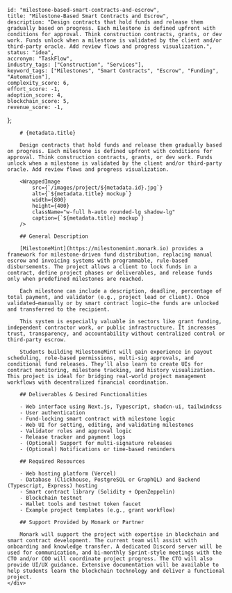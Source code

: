 
    
    id: "milestone-based-smart-contracts-and-escrow",
    title: "Milestone-Based Smart Contracts and Escrow",
    description: "Design contracts that hold funds and release them gradually based on progress. Each milestone is defined upfront with conditions for approval. Think construction contracts, grants, or dev work. Funds unlock when a milestone is validated by the client and/or third-party oracle. Add review flows and progress visualization.",
    status: "idea",
    accronym: "TaskFlow",
    industry_tags: ["Construction", "Services"],
    keyword_tags: ["Milestones", "Smart Contracts", "Escrow", "Funding", "Automation"],
    complexity_score: 6,
    effort_score: -1,
    adoption_score: 4,
    blockchain_score: 5,
    revenue_score: -1,
};

<div className="flex">
    <div className="hidden sticky top-0">
        <ProjectMetadata metadata={metadata} />
    </div>
    <div className="w-full">

        # {metadata.title}

        Design contracts that hold funds and release them gradually based on progress. Each milestone is defined upfront with conditions for approval. Think construction contracts, grants, or dev work. Funds unlock when a milestone is validated by the client and/or third-party oracle. Add review flows and progress visualization.

        <WrappedImage
            src={`/images/project/${metadata.id}.jpg`}
            alt={`${metadata.title} mockup`}
            width={800}
            height={400}
            className="w-full h-auto rounded-lg shadow-lg"
            caption={`${metadata.title} mockup`}
        />

        ## General Description
        
        [MilestoneMint](https://milestonemint.monark.io) provides a framework for milestone-driven fund distribution, replacing manual escrow and invoicing systems with programmable, rule-based disbursements. The project allows a client to lock funds in a contract, define project phases or deliverables, and release funds only when predefined milestones are reached.
        
        Each milestone can include a description, deadline, percentage of total payment, and validator (e.g., project lead or client). Once validated—manually or by smart contract logic—the funds are unlocked and transferred to the recipient.
        
        This system is especially valuable in sectors like grant funding, independent contractor work, or public infrastructure. It increases trust, transparency, and accountability without centralized control or third-party escrow.
        
        Students building MilestoneMint will gain experience in payout scheduling, role-based permissions, multi-sig approvals, and conditional fund releases. They’ll also learn to create UIs for contract monitoring, milestone tracking, and history visualization. This project is ideal for bridging real-world project management workflows with decentralized financial coordination.

        ## Deliverables & Desired Functionalities

        - Web interface using Next.js, Typescript, shadcn-ui, tailwindcss
        - User authentication 
        - Fund-locking smart contract with milestone logic
        - Web UI for setting, editing, and validating milestones
        - Validator roles and approval logic
        - Release tracker and payment logs
        - (Optional) Support for multi-signature releases
        - (Optional) Notifications or time-based reminders

        ## Required Resources

        - Web hosting platform (Vercel)
        - Database (Clickhouse, PostgreSQL or GraphQL) and Backend (Typescript, Express) hosting
        - Smart contract library (Solidity + OpenZeppelin)
        - Blockchain testnet
        - Wallet tools and testnet token faucet
        - Example project templates (e.g., grant workflow)

        ## Support Provided by Monark or Partner

        Monark will support the project with expertise in blockchain and smart contract development. The current team will assist with onboarding and knowledge transfer. A dedicated Discord server will be used for communication, and bi-monthly Sprint-style meetings with the CTO and/or COO will coordinate project progress. The CTO will also provide UI/UX guidance. Extensive documentation will be available to help students learn the blockchain technology and deliver a functional project.
    </div>
</div>